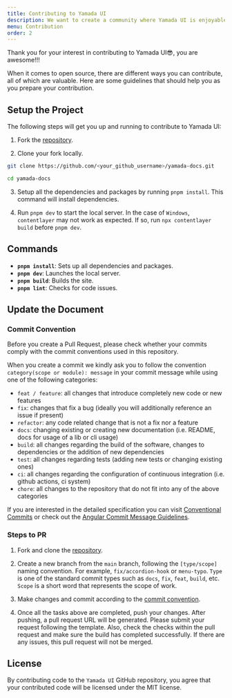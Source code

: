 ```yaml
---
title: Contributing to Yamada UI
description: We want to create a community where Yamada UI is enjoyable and educational for anyone and everyone.
menu: Contribution
order: 2
---
```


Thank you for your interest in contributing to Yamada UI😎, you are awesome!!!

When it comes to open source, there are different ways you can contribute, all of which are valuable. Here are some guidelines that should help you as you prepare your contribution.

## Setup the Project

The following steps will get you up and running to contribute to Yamada UI:

1. Fork the [repository](https://github.com/hirotomoyamada/yamada-docs).

2. Clone your fork locally.

```sh
git clone https://github.com/<your_github_username>/yamada-docs.git

cd yamada-docs
```

3. Setup all the dependencies and packages by running `pnpm install`. This command will install dependencies.

4. Run `pnpm dev` to start the local server. In the case of `Windows`, `contentlayer` may not work as expected. If so, run `npx contentlayer build` before `pnpm dev`.

## Commands

- **`pnpm install`**: Sets up all dependencies and packages.
- **`pnpm dev`**: Launches the local server.
- **`pnpm build`**: Builds the site.
- **`pnpm lint`**: Checks for code issues.

## Update the Document

### Commit Convention

Before you create a Pull Request, please check whether your commits comply with
the commit conventions used in this repository.

When you create a commit we kindly ask you to follow the convention
`category(scope or module): message` in your commit message while using one of
the following categories:

- `feat / feature`: all changes that introduce completely new code or new features
- `fix`: changes that fix a bug (ideally you will additionally reference an issue if present)
- `refactor`: any code related change that is not a fix nor a feature
- `docs`: changing existing or creating new documentation (i.e. README, docs for usage of a lib or cli usage)
- `build`: all changes regarding the build of the software, changes to dependencies or the addition of new dependencies
- `test`: all changes regarding tests (adding new tests or changing existing ones)
- `ci`: all changes regarding the configuration of continuous integration (i.e. github actions, ci system)
- `chore`: all changes to the repository that do not fit into any of the above categories

If you are interested in the detailed specification you can visit
[Conventional Commits](https://www.conventionalcommits.org) or check out the
[Angular Commit Message Guidelines](https://github.com/angular/angular/blob/22b96b9/CONTRIBUTING.md#-commit-message-guidelines).

### Steps to PR

1. Fork and clone the [repository](https://github.com/hirotomoyamada/yamada-docs).

2. Create a new branch from the `main` branch, following the `[type/scope]` naming convention. For example, `fix/accordion-hook` or `menu-typo`. `Type` is one of the standard commit types such as `docs`, `fix`, `feat`, `build`, etc. `Scope` is a short word that represents the scope of work.

3. Make changes and commit according to the [commit convention](https://github.com/hirotomoyamada/yamada-ui/blob/main/README.md#commit-convention).

4. Once all the tasks above are completed, push your changes. After pushing, a pull request URL will be generated. Please submit your request following the template. Also, check the checks within the pull request and make sure the build has completed successfully. If there are any issues, this pull request will not be merged.

## License

By contributing code to the `Yamada UI` GitHub repository, you agree that your contributed code will be licensed under the MIT license.
